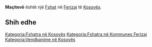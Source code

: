 {{Fshat në Kosovës
 | Emri                = Maçitevë
| sqi_D_name = Maçitevë
| sqi_D_FULL_NAME_RO = Maçitevë
| sqi_D_FULL_NAME_ND_RO = Maciteve
| sqi_D_SORT_NAME_RG = MACITEVE
| sqi_D_FULL_NAME_RG = Maçitevë
| sqi_D_FULL_NAME_ND_RG = Maciteve
| sqi_V_name = Maqetevë
| sqi_V_FULL_NAME_RO = Maqetevë Maqitevë
| sqi_V_FULL_NAME_ND_RO = Maqeteve Maqiteve
| sqi_V_SORT_NAME_RG = MAQETEVE MAQITEVE
| sqi_V_FULL_NAME_RG = Maqetevë Maqitevë
| sqi_V_FULL_NAME_ND_RG = Maqeteve Maqiteve
| srp_N_name = Mačitevo
| srp_N_FULL_NAME_RO = Mačitevo
| srp_N_FULL_NAME_ND_RO = Macitevo
| srp_N_SORT_NAME_RG = MACITEVO
| srp_N_FULL_NAME_RG = Mačitevo
| srp_N_FULL_NAME_ND_RG = Macitevo
| srp_NS_name = Мачитево
| srp_NS_FULL_NAME_RO = Мачитево
| srp_NS_FULL_NAME_ND_RO = Мачитево
| srp_NS_SORT_NAME_RG = МАЧИТЕВО
| srp_NS_FULL_NAME_RG = Мачитево
| srp_NS_FULL_NAME_ND_RG = Мачитево
| srp_V_name = Mačilevo
| srp_V_FULL_NAME_RO = Mačilevo
| srp_V_FULL_NAME_ND_RO = Macilevo
| srp_V_SORT_NAME_RG = MACILEVO
| srp_V_FULL_NAME_RG = Mačilevo
| srp_V_FULL_NAME_ND_RG = Macilevo

 | Emri (Rasa dhanore) = 
 | Figura              = 
 | Shteti              = Kosovo
 | Komuna              = Ferizaj
 | Kodi postar         = 
 | Sipërfaqja          = 

 | Popullsia           = 

 | Regj. i popullsisë  = 
 | Dend. e popullsisë  = 
 | Faqja zyrtare       = 
 <!--- Koordinatat ----> 
 | Gjerësia            = 42.303889
 | Gjatësia            = 20.945
 | Lartësia            = 
}}
'''Maçitevë''' është një [[Fshat]] në [[Ferizaj]] të [[Kosovës]].

<!-- == Gjeografia == -->
<!-- == Historia == -->
<!-- == Demografia == -->
== Shih edhe ==
{{Komuna Ferizaj}}
{{Kosovo-Administrata-Cung}}

[[Kategoria:Fshatra në Kosovës]]
[[Kategoria:Fshatra në Kommunes Ferizaj]]
[[Kategoria:Vendbanime në Kosovës]]